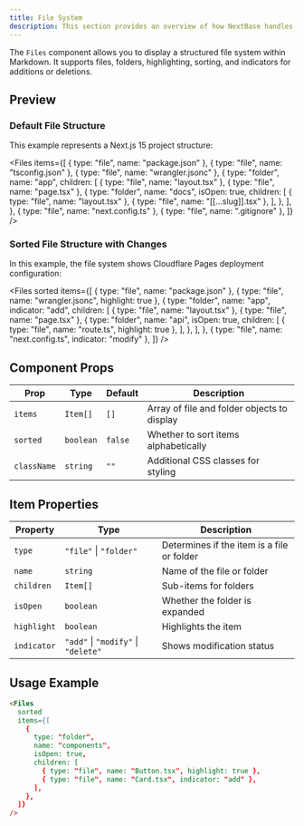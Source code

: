 ```yaml
---
title: File System
description: This section provides an overview of how NextBase handles file system view in Markdown.
---
```


The `Files` component allows you to display a structured file system within Markdown. It supports files, folders, highlighting, sorting, and indicators for additions or deletions.

## Preview

### Default File Structure

This example represents a Next.js 15 project structure:

<Files
  items={[
    { type: "file", name: "package.json" },
    { type: "file", name: "tsconfig.json" },
    { type: "file", name: "wrangler.jsonc" },
    {
      type: "folder",
      name: "app",
      children: [
        { type: "file", name: "layout.tsx" },
        { type: "file", name: "page.tsx" },
        {
          type: "folder",
          name: "docs",
          isOpen: true,
          children: [
            { type: "file", name: "layout.tsx" },
            { type: "file", name: "[[...slug]].tsx" },
          ],
        },
      ],
    },
    { type: "file", name: "next.config.ts" },
    { type: "file", name: ".gitignore" },
  ]}
/>

### Sorted File Structure with Changes

In this example, the file system shows Cloudflare Pages deployment configuration:

<Files
  sorted
  items={[
    { type: "file", name: "package.json" },
    { type: "file", name: "wrangler.jsonc", highlight: true },
    {
      type: "folder",
      name: "app",
      indicator: "add",
      children: [
        { type: "file", name: "layout.tsx" },
        { type: "file", name: "page.tsx" },
        {
          type: "folder",
          name: "api",
          isOpen: true,
          children: [
            { type: "file", name: "route.ts", highlight: true },
          ],
        },
      ],
    },
    { type: "file", name: "next.config.ts", indicator: "modify" },
  ]}
/>

## Component Props

| Prop        | Type      | Default | Description                                    |
|-------------|-----------|---------|------------------------------------------------|
| `items`     | `Item[]`  | `[]`    | Array of file and folder objects to display    |
| `sorted`    | `boolean` | `false` | Whether to sort items alphabetically           |
| `className` | `string`  | `""`    | Additional CSS classes for styling             |

## Item Properties

| Property    | Type                    | Description                                    |
|-------------|-------------------------|------------------------------------------------|
| `type`      | `"file"` \| `"folder"`  | Determines if the item is a file or folder     |
| `name`      | `string`                | Name of the file or folder                     |
| `children`  | `Item[]`                | Sub-items for folders                          |
| `isOpen`    | `boolean`               | Whether the folder is expanded                 |
| `highlight` | `boolean`               | Highlights the item                            |
| `indicator` | `"add"` \| `"modify"` \| `"delete"` | Shows modification status          |

## Usage Example

```markdown
<Files
  sorted
  items={[
    { 
      type: "folder",
      name: "components",
      isOpen: true,
      children: [
        { type: "file", name: "Button.tsx", highlight: true },
        { type: "file", name: "Card.tsx", indicator: "add" },
      ],
    },
  ]}
/>
```